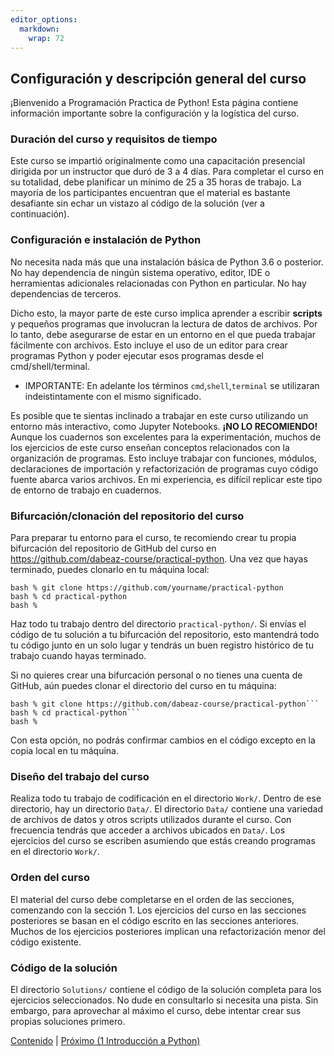 ```yaml
---
editor_options: 
  markdown: 
    wrap: 72
---
```


## Configuración y descripción general del curso

¡Bienvenido a Programación Practica de Python! Esta página contiene
información importante sobre la configuración y la logística del curso.

### Duración del curso y requisitos de tiempo

Este curso se impartió originalmente como una capacitación presencial
dirigida por un instructor que duró de 3 a 4 días. Para completar el
curso en su totalidad, debe planificar un mínimo de 25 a 35 horas de
trabajo. La mayoría de los participantes encuentran que el material es
bastante desafiante sin echar un vistazo al código de la solución (ver a
continuación).

### Configuración e instalación de Python

No necesita nada más que una instalación básica de Python 3.6 o
posterior. No hay dependencia de ningún sistema operativo, editor, IDE o
herramientas adicionales relacionadas con Python en particular. No hay
dependencias de terceros.

Dicho esto, la mayor parte de este curso implica aprender a escribir
**scripts** y pequeños programas que involucran la lectura de datos de
archivos. Por lo tanto, debe asegurarse de estar en un entorno en el que
pueda trabajar fácilmente con archivos. Esto incluye el uso de un editor
para crear programas Python y poder ejecutar esos programas desde el
cmd/shell/terminal.

-   IMPORTANTE: En adelante los términos `cmd`,`shell`,`terminal` se
    utilizaran indeistintamente con el mismo significado.

Es posible que te sientas inclinado a trabajar en este curso utilizando
un entorno más interactivo, como Jupyter Notebooks. **¡NO LO
RECOMIENDO!** Aunque los cuadernos son excelentes para la
experimentación, muchos de los ejercicios de este curso enseñan
conceptos relacionados con la organización de programas. Esto incluye
trabajar con funciones, módulos, declaraciones de importación y
refactorización de programas cuyo código fuente abarca varios archivos.
En mi experiencia, es difícil replicar este tipo de entorno de trabajo
en cuadernos.

### Bifurcación/clonación del repositorio del curso

Para preparar tu entorno para el curso, te recomiendo crear tu propia
bifurcación del repositorio de GitHub del curso en
<https://github.com/dabeaz-course/practical-python>. Una vez que hayas
terminado, puedes clonarlo en tu máquina local:

```         
bash % git clone https://github.com/yourname/practical-python
bash % cd practical-python
bash %
```

Haz todo tu trabajo dentro del directorio `practical-python/`. Si envías
el código de tu solución a tu bifurcación del repositorio, esto
mantendrá todo tu código junto en un solo lugar y tendrás un buen
registro histórico de tu trabajo cuando hayas terminado.

Si no quieres crear una bifurcación personal o no tienes una cuenta de
GitHub, aún puedes clonar el directorio del curso en tu máquina:

```         
bash % git clone https://github.com/dabeaz-course/practical-python```
bash % cd practical-python```
bash %
```

Con esta opción, no podrás confirmar cambios en el código excepto en la
copia local en tu máquina.

### Diseño del trabajo del curso

Realiza todo tu trabajo de codificación en el directorio `Work/`. Dentro
de ese directorio, hay un directorio `Data/`. El directorio `Data/`
contiene una variedad de archivos de datos y otros scripts utilizados
durante el curso. Con frecuencia tendrás que acceder a archivos ubicados
en `Data/`. Los ejercicios del curso se escriben asumiendo que estás
creando programas en el directorio `Work/`.

### Orden del curso

El material del curso debe completarse en el orden de las secciones,
comenzando con la sección 1. Los ejercicios del curso en las secciones
posteriores se basan en el código escrito en las secciones anteriores.
Muchos de los ejercicios posteriores implican una refactorización menor
del código existente.

### Código de la solución

El directorio `Solutions/` contiene el código de la solución completa
para los ejercicios seleccionados. No dude en consultarlo si necesita
una pista. Sin embargo, para aprovechar al máximo el curso, debe
intentar crear sus propias soluciones primero.

[Contenido](Contents.md) \| [Próximo (1 Introducción a
Python)](01_Introduction/00_Overview.md)
